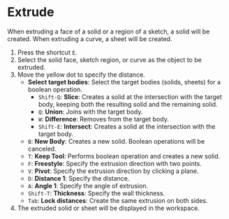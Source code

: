 
# Extrude

When extruding a face of a solid or a region of a sketch, a solid will be created. When extruding a curve, a sheet will be created.

<Reference shortcut="E" command="Extrude" button="" />

1. Press the shortcut `E`.
2. Select the solid face, sketch region, or curve as the object to be extruded.
3. Move the yellow dot to specify the distance.
   - **Select target bodies**: Select the target bodies (solids, sheets) for a boolean operation.
     - `Shift-Q`: **Slice**: Creates a solid at the intersection with the target body, keeping both the resulting solid and the remaining solid.
     - `Q`: **Union**: Joins with the target body.
     - `W`: **Difference**: Removes from the target body.
     - `Shift-E`: **Intersect**: Creates a solid at the intersection with the target body.
   - `B`: **New Body**: Creates a new solid. Boolean operations will be canceled.
   - `T`: **Keep Tool**: Performs boolean operation and creates a new solid.
   - `F`: **Freestyle**: Specify the extrusion direction with two points.
   - `V`: **Pivot**: Specify the extrusion direction by clicking a plane.
   - `D`: **Distance 1**: Specify the distance.
   - `A`: **Angle 1**: Specify the angle of extrusion.
   - `Shift-T`: **Thickness**: Specify the wall thickness.
   - `Tab`: **Lock distances**: Create the same extrusion on both sides.
4. The extruded solid or sheet will be displayed in the workspace.

